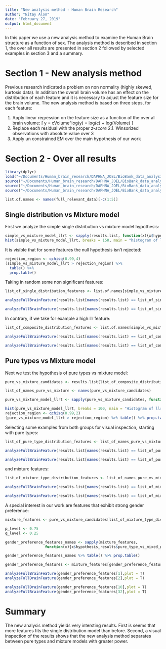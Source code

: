 ```yaml
---
title: "New analysis method - Human Brain Research"
author: "Nitay Alon"
date: "February 27, 2019"
output: html_document
---
```


In this paper we use a new analysis method to examine the Human Brain structure as a function of sex. The analysis method is described in section 1, the over all results are presented in section 2 followed by selected examples in section 3 and a summary.

# Section 1 - New analysis method
Previous research indicated a problem on non normality (highly skewed, kurtosis data). In addition the overall brain volume has an effect on the distribution of each feature and it is necessary to adjust the feature size for the brain volume. The new analysis method is based on three steps, for each feature:

1. Apply linear regression on the feature size as a function of the over all brain volume:
\[
y = cVolume^\alpha \implies log(y) = log(c) + \alpha log(Volume) 
\]
2. Replace each residual with the proper *z-score*
2.1. Winsorized observations with absolute value over 3 
3. Apply un constrained EM over the main hypothesis of our work

# Section 2 - Over all results
```r
library(dplyr)
load("~/Documents/Human_brain_research/DAPHNA_JOEL/BioBank_data_analysis/New_Analysis_Method/Residuals_analysis_methods/Results/New_analysis_method_results.RData")
source("~/Documents/Human_brain_research/DAPHNA_JOEL/BioBank_data_analysis/New_Analysis_Method/Residuals_analysis_methods/analyze_full_brain_feature.R")
source("~/Documents/Human_brain_research/DAPHNA_JOEL/BioBank_data_analysis/New_Analysis_Method/Residuals_analysis_methods/method_helper.R")
source("~/Documents/Human_brain_research/DAPHNA_JOEL/BioBank_data_analysis/load_biobank_data.R")

list.of.names <- names(full_relevant_data)[-c(1:5)]
```

## Single distribution vs Mixture model
First we analyze the simple single distribution vs mixture model hypothesis:
```r
simple_vs_mixture_model_llrt <- sapply(results.list, function(x){x$hypothesis_results$simple_vs_compostie_llrt})
hist(simple_vs_mixture_model_llrt, breaks = 150, main = "histogram of llr statistic", sub = "Single distribution vs mixture model",xlab = "LLR")
```

It is visible that for some features the null hypothesis isn't rejected:
```r
rejection_region <- qchisq(0.99,4)
(simple_vs_mixture_model_llrt > rejection_region) %>% 
  table() %>% 
  prop.table()
```

Taking in random some non significant features:
```r
list_of_single_distribution_features <- list.of.names[simple_vs_mixture_model_llrt < rejection_region]

analyzeFullBrainFeature(results.list[names(results.list) == list_of_single_distribution_features[1]],plot = T)

analyzeFullBrainFeature(results.list[names(results.list) == list_of_single_distribution_features[10]],plot = T)
```

In contrary, if we take for example a high llr feature:
```r
list_of_composite_distribution_features <- list.of.names[simple_vs_mixture_model_llrt > rejection_region]

analyzeFullBrainFeature(results.list[names(results.list) == list_of_composite_distribution_features[2]],plot = T)

analyzeFullBrainFeature(results.list[names(results.list) == list_of_composite_distribution_features[10]],plot = T)
```

## Pure types vs Mixture model

Next we test the hypothesis of pure types vs mixture model:
```r
pure_vs_mixture_candidates <- results.list[list_of_composite_distribution_features]

list_of_names_pure_vs_mixture <- names(pure_vs_mixture_candidates)

pure_vs_mixture_model_llrt <- sapply(pure_vs_mixture_candidates, function(x){-2*x$hypothesis_results$pure_vs_mixed_llrt})
```

```r
hist(pure_vs_mixture_model_llrt, breaks = 100, main = "Histogram of llr",sub = "Pure type vs Composite", xlab = "llr")
rejection_region <- qchisq(0.99,2)
(pure_vs_mixture_model_llrt > rejection_region) %>% table() %>% prop.table()
```
Selecting some examples from both groups for visual inspection, starting with pure types:

```r
list_of_pure_type_distribution_features <- list_of_names_pure_vs_mixture[pure_vs_mixture_model_llrt < rejection_region]

analyzeFullBrainFeature(results.list[names(results.list) == list_of_pure_type_distribution_features[2]],plot = T)

analyzeFullBrainFeature(results.list[names(results.list) == list_of_pure_type_distribution_features[10]],plot = T)
```

and mixture features:
```r
list_of_mixture_type_distribution_features <- list_of_names_pure_vs_mixture[pure_vs_mixture_model_llrt > rejection_region]

analyzeFullBrainFeature(results.list[names(results.list) == list_of_mixture_type_distribution_features[2]],plot = T)

analyzeFullBrainFeature(results.list[names(results.list) == list_of_mixture_type_distribution_features[10]],plot = T)
```

A special interest in our work are features that exhibit strong gender preference:
```r
mixture_features <- pure_vs_mixture_candidates[list_of_mixture_type_distribution_features]

p_level <- 0.75
q_level <- 0.25

gender_preference_features_names <- sapply(mixture_features, 
                  function(x){x$hypothesis_results$pure_type_vs_mixed_gender_em_results$alternative_hypothesis$m_parameters$p > p_level &&                       x$hypothesis_results$pure_type_vs_mixed_gender_em_results$alternative_hypothesis$m_parameters$q < q_level})

gender_preference_features_names %>% table() %>% prop.table()

gender_preference_features <- mixture_features[gender_preference_features_names]

analyzeFullBrainFeature(gender_preference_features[1],plot = T)
analyzeFullBrainFeature(gender_preference_features[2],plot = T)

analyzeFullBrainFeature(gender_preference_features[10],plot = T)
analyzeFullBrainFeature(gender_preference_features[32],plot = T)
```

# Summary
The new analysis method yields very intersting results. First is seems that more features fits the single distribution model than before. Second, a visual inspection of the results shows that the new analysis method separates between pure types and mixture models with greater power.  
